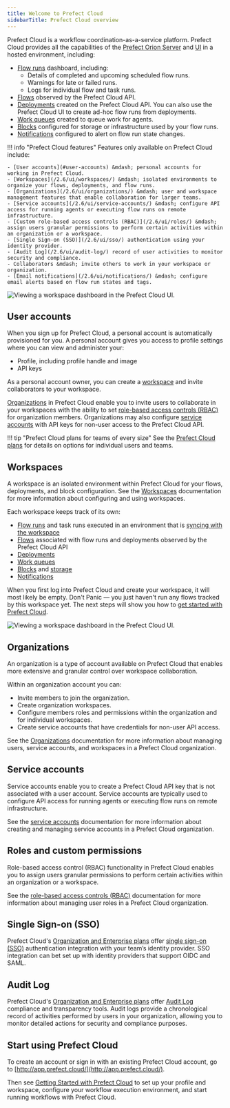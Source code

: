 ```yaml
---
title: Welcome to Prefect Cloud 
sidebarTitle: Prefect Cloud overview
---
```



Prefect Cloud is a workflow coordination-as-a-service platform. Prefect Cloud provides all the capabilities of the [Prefect Orion Server](https://docs.prefect.io/tutorials/orion/?h=server#running-the-prefect-server) and [UI](/2.6/ui/overview/) in a hosted environment, including:

- [Flow runs](/2.6/ui/flow-runs/) dashboard, including:
    - Details of completed and upcoming scheduled flow runs.
    - Warnings for late or failed runs.
    - Logs for individual flow and task runs.
- [Flows](/2.6/ui/flows/) observed by the Prefect Cloud API. 
- [Deployments](/2.6/ui/deployments/) created on the Prefect Cloud API. You can also use the Prefect Cloud UI to create ad-hoc flow runs from deployments.
- [Work queues](/2.6/ui/work-queues/) created to queue work for agents.
- [Blocks](/2.6/ui/blocks/) configured for storage or infrastructure used by your flow runs.
- [Notifications](/2.6/ui/notifications/) configured to alert on flow run state changes.

!!! info "Prefect Cloud features"
    Features only available on Prefect Cloud include:

    - [User accounts](#user-accounts) &mdash; personal accounts for working in Prefect Cloud. 
    - [Workspaces](/2.6/ui/workspaces/) &mdash; isolated environments to organize your flows, deployments, and flow runs.
    - [Organizations](/2.6/ui/organizations/) &mdash; user and workspace management features that enable collaboration for larger teams.
    - [Service accounts](/2.6/ui/service-accounts/) &mdash; configure API access for running agents or executing flow runs on remote infrastructure.
    - [Custom role-based access controls (RBAC)](/2.6/ui/roles/) &mdash; assign users granular permissions to perform certain activities within an organization or a workspace.
    - [Single Sign-on (SSO)](/2.6/ui/sso/) authentication using your identity provider.
    - [Audit Log](/2.6/ui/audit-log/) record of user activities to monitor security and compliance.
    - Collaborators &mdash; invite others to work in your workspace or organization.
    - [Email notifications](/2.6/ui/notifications/) &mdash; configure email alerts based on flow run states and tags.

![Viewing a workspace dashboard in the Prefect Cloud UI.](/2.6/img/ui/cloud-workspace-dashboard.png)

## User accounts

When you sign up for Prefect Cloud, a personal account is automatically provisioned for you. A personal account gives you access to profile settings where you can view and administer your: 

- Profile, including profile handle and image
- API keys

As a personal account owner, you can create a [workspace](#workspaces) and invite collaborators to your workspace. 

[Organizations](#organizations) in Prefect Cloud enable you to invite users to collaborate in your workspaces with the ability to set [role-based access controls (RBAC)](#roles-and-custom-permissions) for organization members. Organizations may also configure [service accounts](#service-accounts) with API keys for non-user access to the Prefect Cloud API.

!!! tip "Prefect Cloud plans for teams of every size"
    See the [Prefect Cloud plans](https://www.prefect.io/pricing/) for details on options for individual users and teams.

## Workspaces

A workspace is an isolated environment within Prefect Cloud for your flows, deployments, and block configuration. See the [Workspaces](/2.6/ui/workspaces/) documentation for more information about configuring and using workspaces.

Each workspace keeps track of its own:

- [Flow runs](/2.6/ui/flow-runs/) and task runs executed in an environment that is [syncing with the workspace](/2.6/ui/cloud/#workspaces)
- [Flows](/2.6/concepts/flows/) associated with flow runs and deployments observed by the Prefect Cloud API
- [Deployments](/2.6/concepts/deployments/)
- [Work queues](/2.6/concepts/work-queues/)
- [Blocks](/2.6/ui/blocks/) and [storage](/2.6/concepts/storage/)
- [Notifications](/2.6/ui/notifications/)

When you first log into Prefect Cloud and create your workspace, it will most likely be empty. Don't Panic &mdash; you just haven't run any flows tracked by this workspace yet. The next steps will show you how to [get started with Prefect Cloud](/2.6/ui/cloud-getting-started/). 

![Viewing a workspace dashboard in the Prefect Cloud UI.](/2.6/img/ui/cloud-new-workspace.png)

## Organizations <span class="badge orgs"></span>

An organization is a type of account available on Prefect Cloud that enables more extensive and granular control over workspace collaboration. 

Within an organization account you can:

- Invite members to join the organization.
- Create organization workspaces.
- Configure members roles and permissions within the organization and for individual workspaces.
- Create service accounts that have credentials for non-user API access.

See the [Organizations](/2.6/ui/organizations/) documentation for more information about managing users, service accounts, and workspaces in a Prefect Cloud organization.

## Service accounts <span class="badge orgs"></span>

Service accounts enable you to create a Prefect Cloud API key that is not associated with a user account. Service accounts are typically used to configure API access for running agents or executing flow runs on remote infrastructure. 

See the [service accounts](/2.6/ui/service-accounts/) documentation for more information about creating and managing service accounts in a Prefect Cloud organization.

## Roles and custom permissions <span class="badge orgs"></span>

Role-based access control (RBAC) functionality in Prefect Cloud enables you to assign users granular permissions to perform certain activities within an organization or a workspace.

See the [role-based access controls (RBAC)](/2.6/ui/roles/) documentation for more information about managing user roles in a Prefect Cloud organization.

## Single Sign-on (SSO) <span class="badge orgs"></span> <span class="badge enterprise"></span>

Prefect Cloud's [Organization and Enterprise plans](https://www.prefect.io/pricing) offer [single sign-on (SSO)](/2.6/ui/sso/) authentication integration with your team’s identity provider. SSO integration can bet set up with identity providers that support OIDC and SAML.

## Audit Log <span class="badge orgs"></span> <span class="badge enterprise"></span>

Prefect Cloud's [Organization and Enterprise plans](https://www.prefect.io/pricing) offer [Audit Log](/2.6/ui/audit-log/) compliance and transparency tools. Audit logs provide a chronological record of activities performed by users in your organization, allowing you to monitor detailed actions for security and compliance purposes. 

## Start using Prefect Cloud

To create an account or sign in with an existing Prefect Cloud account, go to [http://app.prefect.cloud/](http://app.prefect.cloud/).

Then see [Getting Started with Prefect Cloud](/2.6/ui/cloud-getting-started/) to set up your profile and workspace, configure your workflow execution environment, and start running workflows with Prefect Cloud.
